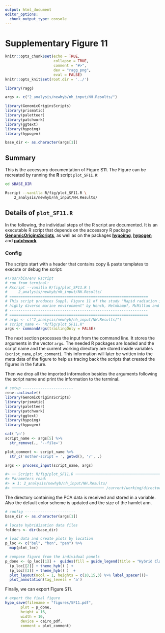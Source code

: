```yaml
---
output: html_document
editor_options:
  chunk_output_type: console
---
```

# Supplementary Figure 11

```r
knitr::opts_chunk$set(echo = TRUE,
                      collapse = TRUE,
                      comment = "#>",
                      dev = "ragg_png",
                      eval = FALSE)
knitr::opts_knit$set(root.dir = '../')

library(ragg)
```


```r
args <- c("2_analysis/newhyb/nh_input/NH.Results/")

library(GenomicOriginsScripts)
library(prismatic)
library(paletteer)
library(patchwork)
library(ggtext)
library(hypoimg)
library(hypogen)

base_dir <- as.character(args[1])
```

## Summary

This is the accessory documentation of Figure S11.
The Figure can be recreated by running the **R** script `plot_SF11.R`:

```sh
cd $BASE_DIR

Rscript --vanilla R/fig/plot_SF11.R \
    2_analysis/newhyb/nh_input/NH.Results/
```

## Details of `plot_SF11.R`

In the following, the individual steps of the R script are documented.
It is an executable R script that depends on the accessory R package [**GenomicOriginsScripts**](https://k-hench.github.io/GenomicOriginsScripts), as well as on the packages [**hypoimg**](https://k-hench.github.io/hypoimg), [**hypogen**](https://k-hench.github.io/hypogen) and [**patchwork**](https://patchwork.data-imaginist.com/)

### Config

The scripts start with a header that contains copy & paste templates to execute or debug the script:

```r
#!/usr/bin/env Rscript
# run from terminal:
# Rscript --vanilla R/fig/plot_SF11.R \
#     2_analysis/newhyb/nh_input/NH.Results/
# ===============================================================
# This script produces Suppl. Figure 11 of the study "Rapid radiation in a
# highly diverse marine environment" by Hench, Helmkampf, McMillan and Puebla
# ---------------------------------------------------------------
# ===============================================================
# args <- c("2_analysis/newhyb/nh_input/NH.Results/")
# script_name <- "R/fig/plot_SF11.R"
args <- commandArgs(trailingOnly = FALSE)
```

The next section processes the input from the command line.
It stores the arguments in the vector `args`.
The needed R packages are loaded and the script name and the current working directory are stored inside variables (`script_name`, `plot_comment`).
This information will later be written into the meta data of the figure to help us tracing back the scripts that created the figures in the future.

Then we drop all the imported information besides the arguments following the script name and print the information to the terminal.

```r
# setup -----------------------
renv::activate()
library(GenomicOriginsScripts)
library(prismatic)
library(paletteer)
library(patchwork)
library(ggtext)
library(hypoimg)
library(hypogen)

cat('\n')
script_name <- args[5] %>%
  str_remove(., '--file=')

plot_comment <- script_name %>%
  str_c('mother-script = ', getwd(), '/', .)

args <- process_input(script_name, args)
```

```r
#> ── Script: R/fig/plot_SF11.R ────────────────────────────────────────────
#> Parameters read:
#> ★ 1: 2_analysis/newhyb/nh_input/NH.Results/
#> ────────────────────────────────────────── /current/working/directory ──
```

The directory containing the PCA data is received and stored in a variable.
Also the default color scheme is updated and the size of the hamlet ann.

```r
# config -----------------------
base_dir <- as.character(args[1])
```


```r
# locate hybridization data files
folders <- dir(base_dir)
```


```r
# load data and create plots by location
p_loc <- c("bel", "hon", "pan") %>%
  map(plot_loc)
```


```r
# compose figure from the individual panels
p_done <- (p_loc[[1]] +  guides(fill = guide_legend(title = "Hybrid Class")) + theme_hyb(legend.position = c(1,1)) ) +
  (p_loc[[2]] + theme_hyb() ) +
  (p_loc[[3]] + theme_hyb() )  +
  plot_layout(ncol = 1, heights = c(10,15,3) %>% label_spacer())+
  plot_annotation(tag_levels = 'a')
```

Finally, we can export Figure S11.

```r
# export the final figure
hypo_save(filename = "figures/SF11.pdf",
       plot = p_done,
       height = 16,
       width = 10,
       device = cairo_pdf,
       comment = plot_comment)
```
